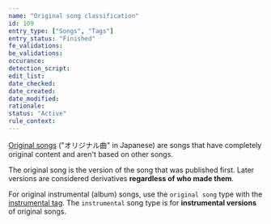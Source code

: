```yaml
---
name: "Original song classification"
id: 109
entry_type: ["Songs", "Tags"]
entry_status: "Finished"
fe_validations:
be_validations:
occurance:
detection_script:
edit_list:
date_checked:
date_created:
date_modified:
rationale:
status: "Active"
rule_context:
---
```

[Original songs](https://vocadb.net/T/6479/original-song) ("オリジナル曲" in Japanese) are songs that have completely original content and aren't based on other songs. 

The original song is the version of the song that was published first. Later versions are considered derivatives **regardless of who made them**.

For original instrumental (album) songs, use the `original song` type with the [instrumental tag](https://vocadb.net/T/208). The `instrumental` song type is for **instrumental versions** of original songs.
